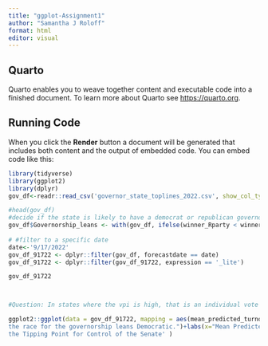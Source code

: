 ```yaml
---
title: "ggplot-Assignment1"
author: "Samantha J Roloff"
format: html
editor: visual
---
```


## Quarto

Quarto enables you to weave together content and executable code into a finished document. To learn more about Quarto see <https://quarto.org>.

## Running Code

When you click the **Render** button a document will be generated that includes both content and the output of embedded code. You can embed code like this:

```r
library(tidyverse)
library(ggplot2)
library(dplyr)
gov_df<-readr::read_csv('governor_state_toplines_2022.csv', show_col_types = FALSE)

#head(gov_df)
#decide if the state is likely to have a democrat or republican governor
gov_df$Governorship_leans <- with(gov_df, ifelse(winner_Rparty < winner_Dparty, 'Democrat', 'Republican'))
 
# #filter to a specific date
date<-'9/17/2022'
gov_df_91722 <- dplyr::filter(gov_df, forecastdate == date)
gov_df_91722 <- dplyr::filter(gov_df_91722, expression == '_lite')

gov_df_91722



#Question: In states where the vpi is high, that is an individual vote will determine the outcome of the senate race, and the tipping point is high, that is chance that the seat is the tipping point for control of the race, are the governors more likely to be Democrat or Republican?

ggplot2::ggplot(data = gov_df_91722, mapping = aes(mean_predicted_turnout, tipping))+ geom_point(aes(color=Governorship_leans))+scale_color_manual(values = c("Democrat" = "blue", "Republican" = "red"))+theme_bw()+ggtitle("In states where the tipping point of the senate race is high, 
the race for the governorship leans Democratic.")+labs(x="Mean Predicted Turnout for the State Senate Race", y='Chance that the Seat is 
the Tipping Point for Control of the Senate' )

```
